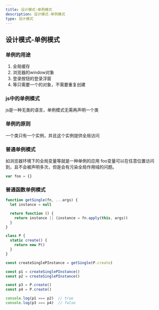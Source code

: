 ---
title: 设计模式-单例模式
description: 设计模式-单例模式
type: 设计模式
---

## 设计模式-单例模式

### 单例的用途

1. 全局缓存
2. 浏览器的window对象
3. 登录按钮的登录浮窗
4. 等只需要一个的对象，不需要重复创建

### js中的单例模式

js是一种无类的语言，单例模式无需再声明一个类

### 单例的原则
一个类只有一个实例，并且这个实例提供全局访问

### 普通单例模式
如浏览器环境下的全局变量等就是一种单例的应用
foo变量可以在任意位置访问到，且不会被声明多次，但是会有污染全局作用域的问题。
```js
var foo = {}
```

### 普通函数单例模式


```js
function getSingle(fn, ...args) {
  let instance = null

  return function () {
    return instance || (instance = fn.apply(this, args))
  }
}

class P {
  static create() {
    return new P()
  }
}

const createSinglePInstance = getSingle(P.create)

const p1 = createSinglePInstance()
const p2 = createSinglePInstance()

const p3 = P.create()
const p4 = P.create()

console.log(p1 === p2)	// true
console.log(p3 === p4)  // false
```

